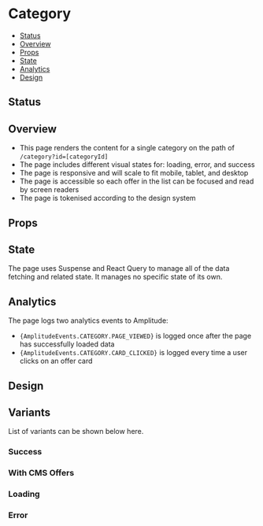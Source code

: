 
<Meta title="Pages/Category" of={Category} />

# Category

- [Status](#status)
- [Overview](#overview)
- [Props](#props)
- [State](#state)
- [Analytics](#analytics)
- [Design](#design)

## Status

<ComponentStatus />

## Overview

- This page renders the content for a single category on the path of `/category?id=[categoryId]`
- The page includes different visual states for: loading, error, and success
- The page is responsive and will scale to fit mobile, tablet, and desktop
- The page is accessible so each offer in the list can be focused and read by screen readers
- The page is tokenised according to the design system

## Props

<Controls />

## State

The page uses Suspense and React Query to manage all of the data fetching and related state. It manages no specific state of its own.

## Analytics

The page logs two analytics events to Amplitude:

- <code>{AmplitudeEvents.CATEGORY.PAGE_VIEWED}</code> is logged once after the page has successfully
  loaded data
- <code>{AmplitudeEvents.CATEGORY.CARD_CLICKED}</code> is logged every time a user clicks on an offer
  card

## Design

<FigmaEmbed />

## Variants

List of variants can be shown below here.

### Success

<Canvas of={Category.Success} />

### With CMS Offers

<Canvas of={Category.WithCmsOffers} />

### Loading

<Canvas of={Category.Loading} />

### Error

<Canvas of={Category.Error} />
